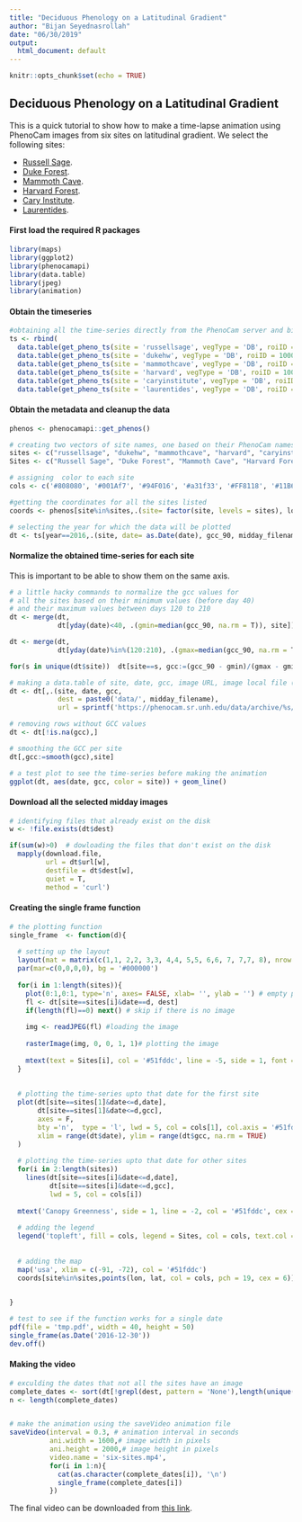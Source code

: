 ```yaml
---
title: "Deciduous Phenology on a Latitudinal Gradient"
author: "Bijan Seyednasrollah"
date: "06/30/2019"
output:
  html_document: default
---
```

  
  ```r
knitr::opts_chunk$set(echo = TRUE)
```

## Deciduous Phenology on a Latitudinal Gradient

This is a quick tutorial to show how to make a time-lapse animation using PhenoCam images from six sites on latitudinal gradient. We select the following sites:

* [Russell Sage](https://phenocam.sr.unh.edu/webcam/sites/russellsage/).
* [Duke Forest](https://phenocam.sr.unh.edu/webcam/sites/dukehw/).
* [Mammoth Cave](https://phenocam.sr.unh.edu/webcam/sites/mammothcave/).
* [Harvard Forest](https://phenocam.sr.unh.edu/webcam/sites/harvard/).
* [Cary Institute](https://phenocam.sr.unh.edu/webcam/sites/caryinstitute/).
* [Laurentides](https://phenocam.sr.unh.edu/webcam/sites/laurentides/).


#### First load the required R packages
```r
library(maps)
library(ggplot2)
library(phenocamapi)
library(data.table)
library(jpeg)
library(animation)
```

#### Obtain the timeseries
```r

#obtaining all the time-series directly from the PhenoCam server and binding them together
ts <- rbind(
  data.table(get_pheno_ts(site = 'russellsage', vegType = 'DB', roiID = 1000, type = '1day'), site = 'russellsage'),
  data.table(get_pheno_ts(site = 'dukehw', vegType = 'DB', roiID = 1000, type = '1day'), site = 'dukehw'),
  data.table(get_pheno_ts(site = 'mammothcave', vegType = 'DB', roiID = 4000, type = '1day'), site = 'mammothcave'),
  data.table(get_pheno_ts(site = 'harvard', vegType = 'DB', roiID = 1000, type = '1day'), site = 'harvard'),
  data.table(get_pheno_ts(site = 'caryinstitute', vegType = 'DB', roiID = 1000, type = '1day'), site = 'caryinstitute'),
  data.table(get_pheno_ts(site = 'laurentides', vegType = 'DB', roiID = 1000, type = '1day'), site = 'laurentides'))
```

#### Obtain the metadata and cleanup the data
```r

phenos <- phenocamapi::get_phenos()

# creating two vectors of site names, one based on their PhenoCam names, and another from their descriptive names
sites <- c("russellsage", "dukehw", "mammothcave", "harvard", "caryinstitute", "laurentides")
Sites <- c("Russell Sage", "Duke Forest", "Mammoth Cave", "Harvard Forest", "Cary Institute", "Laurentides")

# assigning  color to each site
cols <- c('#808080', '#001Af7', '#94F016', '#a31f33', '#FF8118', '#11B6B6')

#getting the coordinates for all the sites listed
coords <- phenos[site%in%sites,.(site= factor(site, levels = sites), lon, lat)][order(site)]

# selecting the year for which the data will be plotted
dt <- ts[year==2016,.(site, date= as.Date(date), gcc_90, midday_filename)]

```


#### Normalize the obtained time-series for each site
This is important to be able to show them on the same axis.

```r

# a little hacky commands to normalize the gcc values for 
# all the sites based on their minimum values (before day 40) 
# and their maximum values between days 120 to 210
dt <- merge(dt, 
            dt[yday(date)<40, .(gmin=median(gcc_90, na.rm = T)), site]) #to get the miniumn

dt <- merge(dt, 
            dt[yday(date)%in%(120:210), .(gmax=median(gcc_90, na.rm = T)), site]) # to get the "maximum" gcc

for(s in unique(dt$site))  dt[site==s, gcc:=(gcc_90 - gmin)/(gmax - gmin)] # normalizing the timeseries for each site

# making a data.table of site, date, gcc, image URL, image local file ( to be downloaded)
dt <- dt[,.(site, date, gcc, 
            dest = paste0('data/', midday_filename), 
            url = sprintf('https://phenocam.sr.unh.edu/data/archive/%s/%d/%02d/%s', site, year(date), month(date), midday_filename))]

# removing rows without GCC values
dt <- dt[!is.na(gcc),]

# smoothing the GCC per site
dt[,gcc:=smooth(gcc),site]

# a test plot to see the time-series before making the animation
ggplot(dt, aes(date, gcc, color = site)) + geom_line()
```


#### Download all the selected midday images
```r
# identifying files that already exist on the disk
w <- !file.exists(dt$dest)

if(sum(w)>0)  # dowloading the files that don't exist on the disk
  mapply(download.file, 
         url = dt$url[w], 
         destfile = dt$dest[w], 
         quiet = T, 
         method = 'curl')
```

#### Creating the single frame function
```r


# the plotting function
single_frame  <- function(d){
  
  # setting up the layout
  layout(mat = matrix(c(1,1, 2,2, 3,3, 4,4, 5,5, 6,6, 7, 7,7, 8), nrow = 4, ncol = 4, byrow = T))
  par(mar=c(0,0,0,0), bg = '#000000')
  
  for(i in 1:length(sites)){
    plot(0:1,0:1, type='n', axes= FALSE, xlab= '', ylab = '') # empty plot
    fl <- dt[site==sites[i]&date==d, dest]
    if(length(fl)==0) next() # skip if there is no image
    
    img <- readJPEG(fl) #loading the image
    
    rasterImage(img, 0, 0, 1, 1)# plotting the image
    
    mtext(text = Sites[i], col = '#51fddc', line = -5, side = 1, font = 2, adj = .1, cex = 3) #adding the caption
  }
  
  
  # plotting the time-series upto that date for the first site
  plot(dt[site==sites[1]&date<=d,date],
       dt[site==sites[1]&date<=d,gcc],
       axes = F,
       bty ='n',  type = 'l', lwd = 5, col = cols[1], col.axis = '#51fddc',
       xlim = range(dt$date), ylim = range(dt$gcc, na.rm = TRUE)
  )
  
  # plotting the time-series upto that date for other sites
  for(i in 2:length(sites))
    lines(dt[site==sites[i]&date<=d,date],
          dt[site==sites[i]&date<=d,gcc], 
          lwd = 5, col = cols[i])
  
  mtext('Canopy Greenness', side = 1, line = -2, col = '#51fddc', cex = 3, font = 2)
  
  # adding the legend
  legend('topleft', fill = cols, legend = Sites, col = cols, text.col = cols, cex = 4, text.font = 2)  
  
  
  # adding the map
  map('usa', xlim = c(-91, -72), col = '#51fddc')
  coords[site%in%sites,points(lon, lat, col = cols, pch = 19, cex = 6)]

  
}

# test to see if the function works for a single date
pdf(file = 'tmp.pdf', width = 40, height = 50)
single_frame(as.Date('2016-12-30'))
dev.off()
````

#### Making the video
```r

# exculding the dates that not all the sites have an image
complete_dates <- sort(dt[!grepl(dest, pattern = 'None'),length(unique(site)),date][V1==6, date])
n <- length(complete_dates)


# make the animation using the saveVideo animation file
saveVideo(interval = 0.3, # animation interval in seconds
          ani.width = 1600,# image width in pixels
          ani.height = 2000,# image height in pixels
          video.name = 'six-sites.mp4',
          for(i in 1:n){
            cat(as.character(complete_dates[i]), '\n')
            single_frame(complete_dates[i])
          })


```


The final video can be downloaded from [this link](six-sites-phenology.mp4).
